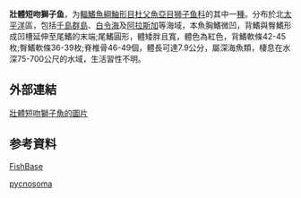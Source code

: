 {{Speciesbox
| name = 壯體短吻獅子魚
| status = NE
| status_system = 
| image = 
| genus = Careproctus
| species = pycnosoma
| authority = Gilbert & Burke, 1912
| synonyms = *''Allocareproctus pycnosoma,Gilbert & Burke, 1912''
}}

'''壯體短吻獅子鱼'''，为[[輻鰭魚綱|輻鰭魚綱]][[鮋形目|鮋形目]][[杜父魚亞目|杜父魚亞目]][[狮子鱼科|狮子鱼科]]的其中一[[種|種]]。分布於北[[太平洋|太平洋]]區，包括[[千島群島|千島群島]]、[[白令海|白令海]]及[[阿拉斯加|阿拉斯加]]等海域，本魚胸鰭微凹，背鰭與臀鰭形成凹槽延伸至尾鰭的末端;尾鰭圓形，體矮胖且寬，體色為紅色，背鰭軟條42-45枚;臀鰭軟條36-39枚;脊椎骨46-49個，體長可達7.9公分，屬深海魚類，棲息在水深75-700公尺的水域，生活習性不明。
==外部連結==
[http://fishbase.sinica.edu.tw/Photos/ThumbnailsSummary.php?ID=47402 壯體短吻獅子魚的圖片]{{Dead link|date=2020年7月 |bot=InternetArchiveBot |fix-attempted=yes }}
== 参考資料 ==
[http://fishbase.org/ FishBase] {{Wayback|url=http://fishbase.org/ |date=20211102171838 }}
{{Wikispecies|Careproctus pycnosoma}}
{{Taxonbar|from=Q2489687}}

[[Category:吻獅子魚属|pycnosoma]]


{{鮋形目小作品}}